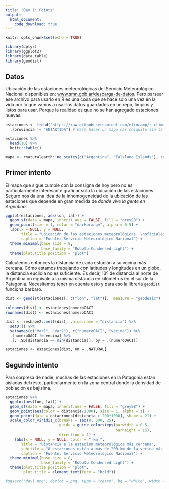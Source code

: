 ```yaml
---
title: 'Day 1: Points'
output:
  html_document:
    code_download: true
---
```


```r
knitr::opts_chunk$set(echo = TRUE)

library(dplyr)
library(ggplot2)
library(data.table)
library(geodist)
```

## Datos

Ubicación de las estaciones meteorológicas del Servicio Meteorológico Nacional disponibles en: [www.smn.gob.ar/descarga-de-datos](https://www.smn.gob.ar/descarga-de-datos). Pero parsear ese archivo para usarlo en R es una cosa que se hace solo una vez en la vida por lo que vamos a usar los datos guardados en un repo, limpios y listos para usar. Porque la realidad es que no se han agregado estaciones nuevas. 

```r
estaciones <- fread("https://raw.githubusercontent.com/eliocamp/r-clima/fffb3fa596bc73afeeaa2a6296804da436e82fd3/datos/estaciones_smn.csv") %>% 
  .[provincia != "ANTARTIDA"] # Para hacer un mapa mas chiquito sin la Antartida

estaciones %>% 
  head(10) %>% 
  knitr::kable()

mapa <- rnaturalearth::ne_states(c("Argentina", "Falkland Islands"), returnclass = "sf")
```

## Primer intento

El mapa que sigue cumple con la consigna de hoy pero no es particularmente interesante graficar solo la ubicación de las estaciones. Seguro nos da una idea de la inhomogeneidad de la ubicación de las estaciones que depende en gran medida de *donde vive la gente en Argentina*. 

```r
ggplot(estaciones, aes(lon, lat)) +
  geom_sf(data = mapa, inherit.aes = FALSE, fill = "grey98") +
  geom_point(size = 1, color = "darkorange", alpha = 0.5) +
  labs(x = NULL, y = NULL,
       title = "Ubicación de las estaciones meteorológicas  \noficiales en Argentina",
       caption = "Fuente: Servicio Meteorológico Nacional") +
  theme_minimal(base_size = 8,
                base_family = "Roboto Condensed Light") +
  theme(plot.title.position = "plot")
```

Calculemos entonces la distancia de cada estación a su vecina más cercana. Cómo estamos trabajando con latitudes y longitudes en un globo, la distancia euclidia no es suficiente. Es decir, 13º de distancia al norte de Argentina no equivale a la misma distancia en kilómetros en el sur de la Patagonia. Necesitamos tener en cuenta esto y para eso la libreria `geodist` funciona barbaro.

```r

dist <- geodist(estaciones[, c("lon", "lat")],  measure = "geodesic") 

colnames(dist) <- estaciones$numeroOACI
rownames(dist) <- estaciones$numeroOACI

dist <- reshape2::melt(dist, value.name = "distancia") %>% 
  setDT() %>% 
  setnames(c("Var1", "Var2"), c("numeroOACI", "vecina")) %>% 
  .[numeroOACI != vecina] %>% 
  .[, .SD[distancia == min(distancia)], by = .(numeroOACI)]

estaciones <- estaciones[dist, on = .NATURAL]
```

## Segundo intento

Para sorpresa de nadie, muchas de las estaciones en la Patagonia estan aisladas del resto, particularmente en la zona central donde la densidad de población es bajisima. 

```r
estaciones %>% 
  ggplot(aes(lon, lat)) +
  geom_sf(data = mapa, inherit.aes = FALSE, fill = "grey98") +
  geom_point(aes(color = distancia/1000), size = 1, alpha = 1) +
  geom_point(data = estaciones[distancia > 200*1000], shape = 21) +
  scale_color_viridis_c(breaks = seq(0, 300, 25), 
                        guide = guide_colorsteps(barwidth = 0.5,
                                                 barheight = 15),
                        direction = 1) +
    labs(x = NULL, y = NULL, color = "[km]",
       title = "Distancia a la estación meteorológica más cercana",
       subtitle = "8 estaciones están a más de 200 km de la vecina más cercana",
       caption = "Fuente: Servicio Meteorológico Nacional") +
  theme_minimal(base_size = 8,
                base_family = "Roboto Condensed Light") +
  theme(plot.title.position = "plot",
        plot.title = element_text(face = "bold"))

#ggsave("day1.png", device = png, type = "cairo", bg = "white", width = 10, height = 18, units = "cm", dpi = 150)
```

